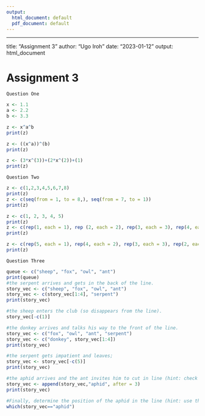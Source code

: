 ```yaml
---
output:
  html_document: default
  pdf_document: default
---
```

---
title: "Assignment 3"
author: "Ugo Iroh"
date: "2023-01-12"
output: html_document

# Assignment 3

`Question One`  
```r
x <- 1.1
a <- 2.2
b <- 3.3

z <- x^a^b
print(z)
```

```r
z <- ((x^a))^(b)
print(z)
```
```r
z <- (3*x^(3))+(2*x^(2))+(1)
print(z)
```
`Question Two`
```r
z <- c(1,2,3,4,5,6,7,8)
print(z)
z <- c(seq(from = 1, to = 8,), seq(from = 7, to = 1)) 
print(z)
```
```r
z <- c(1, 2, 3, 4, 5)
print(z)
z <- c(rep(1, each = 1), rep (2, each = 2), rep(3, each = 3), rep(4, each = 4), rep(5, each = 5)) 
print(z)
```
```r
z <- c(rep(5, each = 1), rep(4, each = 2), rep(3, each = 3), rep(2, each = 4), rep(1, each = 5)) 
print(z)
```
`Question Three`
```r
queue <- c("sheep", "fox", "owl", "ant")
print(queue)
#the serpent arrives and gets in the back of the line. 
story_vec <- c("sheep", "fox", "owl", "ant")
story_vec <- c(story_vec[1:4], "serpent")
print(story_vec)

#the sheep enters the club (so disappears from the line).  
story_vec[-c(1)]

#the donkey arrives and talks his way to the front of the line. 
story_vec <- c("fox", "owl", "ant", "serpent")
story_vec <- c("donkey", story_vec[1:4])
print(story_vec)

#the serpent gets impatient and leaves;
story_vec <- story_vec[-c(5)]
print(story_vec)

#the aphid arrives and the ant invites him to cut in line (hint: check out the append function).
story_vec <- append(story_vec,"aphid", after = 3)
print(story_vec)

#Finally, determine the position of the aphid in the line (hint: use the which function).  
which(story_vec=="aphid")
```
 